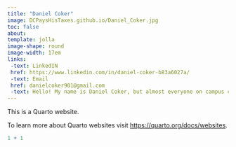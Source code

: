 ```yaml
---
title: "Daniel Coker"
image: DCPaysHisTaxes.github.io/Daniel_Coker.jpg
toc: false
about: 
template: jolla
image-shape: round 
image-width: 17em
links:
 -text: LinkedIN
 href: https://www.linkedin.com/in/daniel-coker-b83a6027a/
 -text: Email
 href: danielcoker901@gmail.com
 -text: Hello! My name is Daniel Coker, but almost everyone on campus calls me DC. I'm from Charlotte, North Carolina, and currently majoring in Mathematics and International Relations with a minor in Data Science. Some of the hobbies in hiking, table tennis, and listening to NPR podcast.
---
```


This is a Quarto website.

To learn more about Quarto websites visit <https://quarto.org/docs/websites>.

```r
1 + 1
```
